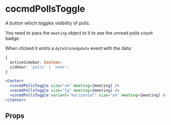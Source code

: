 # cocmdPollsToggle

A button which toggles visibility of polls.

You need to pass the `meeting` object to it to see the unread polls count badge.

When clicked it emits a `dyteStateUpdate` event with the data:

```ts
{
  activeSidebar: boolean;
  sidebar: 'polls' | 'none';
}
```

```jsx
<Center>
  <cocmdPollsToggle size="sm" meeting={meeting} />
  <cocmdPollsToggle size="lg" meeting={meeting} />
  <cocmdPollsToggle variant="horizontal" size="sm" meeting={meeting} />
</Center>
```

## Props

<PropsTable of="dyte-polls-toggle" />
